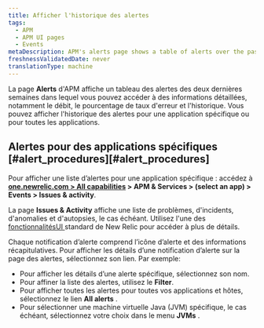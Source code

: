 ```yaml
---
title: Afficher l'historique des alertes
tags:
  - APM
  - APM UI pages
  - Events
metaDescription: APM's alerts page shows a table of alerts over the past two weeks that you can drill down into for details.
freshnessValidatedDate: never
translationType: machine
---
```


La page <DNT>**Alerts**</DNT> d&apos;APM affiche un tableau des alertes des deux dernières semaines dans lequel vous pouvez accéder à des informations détaillées, notamment le débit, le pourcentage de taux d&apos;erreur et l&apos;historique. Vous pouvez afficher l&apos;historique des alertes pour une application spécifique ou pour toutes les applications.

## Alertes pour des applications spécifiques [#alert\_procedures][#alert_procedures]

Pour afficher une liste d’alertes pour une application spécifique : accédez à <DNT>**[one.newrelic.com &gt; All capabilities](https://one.newrelic.com/all-capabilities) &gt; APM &amp; Services &gt; (select an app) &gt; Events &gt; Issues &amp; activity**</DNT>.

La page <DNT>**Issues &amp; Activity**</DNT> affiche une liste de problèmes, d&apos;incidents, d&apos;anomalies et d&apos;autopsies, le cas échéant. Utilisez l&apos;une des [fonctionnalitésUI ](/docs/new-relic-solutions/new-relic-one/introduction-new-relic-platform)standard de New Relic pour accéder à plus de détails.

Chaque notification d’alerte comprend l’icône d’alerte et des informations récapitulatives. Pour afficher les détails d’une notification d’alerte sur la page des alertes, sélectionnez son lien. Par exemple:

* Pour afficher les détails d’une alerte spécifique, sélectionnez son nom.
* Pour affiner la liste des alertes, utilisez le <DNT>**Filter**</DNT>.
* Pour afficher toutes les alertes pour toutes vos applications et hôtes, sélectionnez le lien <DNT>**All alerts**</DNT> .
* Pour sélectionner une machine virtuelle Java (JVM) spécifique, le cas échéant, sélectionnez votre choix dans le menu <DNT>**JVMs**</DNT> .